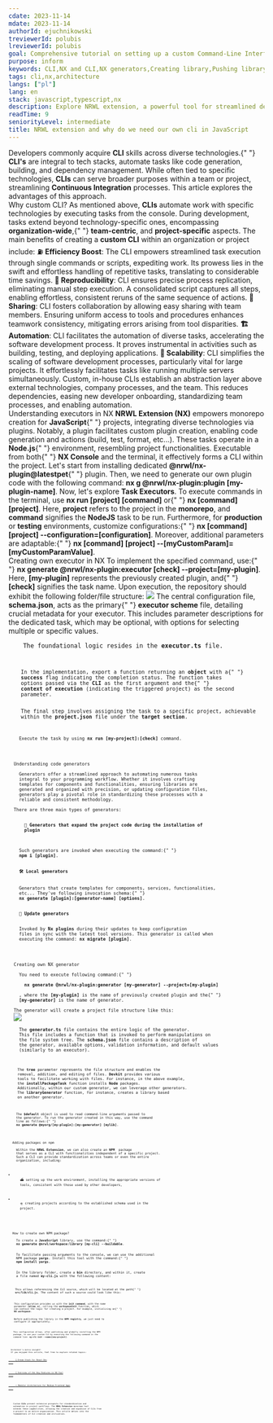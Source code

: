 ```yaml
---
cdate: 2023-11-14
mdate: 2023-11-14
authorId: ejuchnikowski
treviewerId: polubis
lreviewerId: polubis
goal: Comprehensive tutorial on setting up a custom Command-Line Interface (CLI), elucidating its purpose, and providing guidance on publishing it on the NPM registry.
purpose: inform
keywords: CLI,NX and CLI,NX generators,Creating library,Pushing library to NPM
tags: cli,nx,architecture
langs: ["pl"]
lang: en
stack: javascript,typescript,nx
description: Explore NRWL extension, a powerful tool for streamlined development. Learn why a custom CLI in JavaScript enhances project control and scalability.
readTime: 9
seniorityLevel: intermediate
title: NRWL extension and why do we need our own cli in JavaScript
---
```


<Prelude>
  <M>
    Developers commonly acquire <B>CLI</B> skills across diverse technologies.{" "}
    <B>CLI's</B> are integral to tech stacks, automate tasks like code
    generation, building, and dependency management. While often tied to
    specific technologies, <B>CLIs</B> can serve broader purposes within a team
    or project, streamlining <B>Continuous Integration</B> processes. This
    article explores the advantages of this approach.
  </M>
</Prelude>

<Section>
  <XL>Why custom CLI?</XL>
  <M>
    As mentioned above, <B>CLIs</B> automate work with specific technologies by
    executing tasks from the console. During development, tasks extend beyond
    technology-specific ones, encompassing <B>organization-wide</B>,{" "}
    <B>team-centric</B>, and <B>project-specific</B> aspects. The main benefits
    of creating a <B>custom CLI</B> within an organization or project include:
  </M>
  <M>
    ⛽ <B>Efficiency Boost</B>: The CLI empowers streamlined task execution
    through single commands or scripts, expediting work. Its prowess lies in the
    swift and effortless handling of repetitive tasks, translating to
    considerable time savings.
  </M>
  <M>
    <B>🎡 Reproducibility</B>: CLI ensures precise process replication,
    eliminating manual step execution. A consolidated script captures all steps,
    enabling effortless, consistent reruns of the same sequence of actions.
  </M>
  <M>
    <B>🔀 Sharing</B>: CLI fosters collaboration by allowing easy sharing with
    team members. Ensuring uniform access to tools and procedures enhances
    teamwork consistency, mitigating errors arising from tool disparities.
  </M>
  <M>
    <B>🏗️ Automation</B>: CLI facilitates the automation of diverse tasks,
    accelerating the software development process. It proves instrumental in
    activities such as building, testing, and deploying applications.
  </M>
  <M>
    <B>🚏 Scalability</B>: CLI simplifies the scaling of software development
    processes, particularly vital for large projects. It effortlessly
    facilitates tasks like running multiple servers simultaneously.
  </M>
  <M>
    Custom, in-house CLIs establish an abstraction layer above external
    technologies, company processes, and the team. This reduces dependencies,
    easing new developer onboarding, standardizing team processes, and enabling
    automation.
  </M>
</Section>

<Section>
  <XL>Understanding executors in NX</XL>
  <M>
    <B>NRWL Extension (NX)</B> empowers monorepo creation for <B>JavaScript</B>{" "}
    projects, integrating diverse technologies via plugins. Notably, a plugin
    facilitates custom plugin creation, enabling code generation and actions
    (build, test, format, etc...). These tasks operate in a <B>Node.js</B>{" "}
    environment, resembling project functionalities. Executable from both{" "}
    <B>NX Console</B> and the terminal, it effectively forms a CLI within the
    project.
  </M>
  <M>
    Let's start from installing dedicated <B>@nrwl/nx-plugin@latestpet</B>{" "}
    plugin. Then, we need to generate our own plugin code with the following
    command: <B>nx g @nrwl/nx-plugin:plugin [my-plugin-name]</B>.
  </M>
  <M>
    Now, let's explore <B>Task Executors</B>. To execute commands in the
    terminal, use <B>nx run [project] [command]</B> or{" "}
    <B>nx [command] [project]</B>. Here, <B>project</B> refers to the project in
    the <B>monorepo</B>, and <B>command</B> signifies the <B>NodeJS</B> task to
    be run.
  </M>
  <M>
    Furthermore, for <B>production</B> or <B>testing</B> environments, customize
    configurations:{" "}
    <B>nx [command] [project] --configuration=[configuration]</B>.
  </M>
  <M>
    Moreover, additional parameters are adaptable:{" "}
    <B>nx [command] [project] --[myCustomParam]=[myCustomParamValue]</B>.
  </M>
</Section>

<Section>
  <XL>Creating own executor in NX</XL>
  <M>
    To implement the specified command, use:{" "}
    <B>nx generate @nrwl/nx-plugin:executor [check] --project=[my-plugin]</B>.
    Here, <B>[my-plugin]</B> represents the previously created plugin, and{" "}
    <B>[check]</B> signifies the task name.
  </M>
  <M>
    Upon execution, the repository should exhibit the following folder/file
    structure:
  </M>
  <Image
    src="https://raw.githubusercontent.com/polubis/Snippets-for-articles-and-lessons/main/NRWL%20extension%20and%20why%20do%20we%20need%20our%20own%20cli%20in%20JavaScript/1.jpg"
    description="The folders/files structure"
  />
  <M>
    The central configuration file, <B>schema.json</B>, acts as the primary{" "}
    <B>executor scheme</B> file, detailing crucial metadata for your executor.
    This includes parameter descriptions for the dedicated task, which may be
    optional, with options for selecting multiple or specific values.
  </M>
  <Code
    mode="dynamic"
    lang="json"
    description="The schema.json file"
    src="https://raw.githubusercontent.com/polubis/Snippets-for-articles-and-lessons/main/NRWL%20extension%20and%20why%20do%20we%20need%20our%20own%20cli%20in%20JavaScript/1.json"
    linesCount={10}
  />
  <M>
    The foundational logic resides in the <B>executor.ts</B> file.
  </M>
  <Code
    mode="dynamic"
    lang="ts"
    description="The executor.ts file"
    src="https://raw.githubusercontent.com/polubis/Snippets-for-articles-and-lessons/main/NRWL%20extension%20and%20why%20do%20we%20need%20our%20own%20cli%20in%20JavaScript/2.ts"
    linesCount={15}
  />
  <M>
    In the implementation, export a function returning an <B>object</B> with a{" "}
    <B>success</B> flag indicating the completion status. The function takes
    options passed via the <B>CLI</B> as the first argument and the{" "}
    <B>context of execution</B> (indicating the triggered project) as the second
    parameter.
  </M>
  <M>
    The final step involves assigning the task to a specific project, achievable
    within the <B>project.json</B> file under the <B>target section</B>.
  </M>
  <Code
    mode="dynamic"
    lang="json"
    description="The last setup"
    src="https://raw.githubusercontent.com/polubis/Snippets-for-articles-and-lessons/main/NRWL%20extension%20and%20why%20do%20we%20need%20our%20own%20cli%20in%20JavaScript/3.json"
    linesCount={20}
  />
  <M>
    Execute the task by using <B>nx run [my-project]:[check]</B> command.
  </M>
</Section>

<Section>
  <XL>Understanding code generators</XL>
  <M>
    Generators offer a streamlined approach to automating numerous tasks
    integral to your programming workflow. Whether it involves crafting
    templates for components and functionalities, ensuring libraries are
    generated and organized with precision, or updating configuration files,
    generators play a pivotal role in standardizing these processes with a
    reliable and consistent methodology.
  </M>
  <M>There are three main types of generators:</M>
  <M>
    <B>
      🛫 Generators that expand the project code during the installation of
      plugin
    </B>
  </M>
  <M>
    Such generators are invoked when executing the command:{" "}
    <B>npm i [plugin]</B>.
  </M>
  <M>
    <B>🛠️ Local generators</B>
  </M>
  <M>
    Generators that create templates for components, services, functionalities,
    etc... They've following invocation schema:{" "}
    <B>nx generate [plugin]:[generator-name] [options]</B>.
  </M>
  <M>
    <B>🚀 Update generators</B>
  </M>
  <M>
    Invoked by <B>Nx plugins</B> during their updates to keep configuration
    files in sync with the latest tool versions. This generator is called when
    executing the command: <B>nx migrate [plugin]</B>.
  </M>
</Section>

<Section>
  <XL>Creating own NX generator</XL>
  <M>
    You need to execute following command:{" "}
    <B>
      nx generate @nrwl/nx-plugin:generator [my-generator] --project=[my-plugin]
    </B>
    , where the <B>[my-plugin]</B> is the name of previously created plugin and the{" "}
    <B>[my-generator]</B> is the name of generator.
  </M>
  <M>The generator will create a project file structure like this:</M>
  <Image
    src="https://raw.githubusercontent.com/polubis/Snippets-for-articles-and-lessons/main/NRWL%20extension%20and%20why%20do%20we%20need%20our%20own%20cli%20in%20JavaScript/2.jpg"
    description="The folders/files structure"
  />
  <M>
    The <B>generator.ts</B> file contains the entire logic of the generator.
    This file includes a function that is invoked to perform manipulations on
    the file system tree. The <B>schema.json</B> file contains a description of
    the generator, available options, validation information, and default values
    (similarly to an executor).
  </M>
  <Code
    mode="dynamic"
    lang="tsx"
    description="The generator.ts file"
    src="https://raw.githubusercontent.com/polubis/Snippets-for-articles-and-lessons/main/NRWL%20extension%20and%20why%20do%20we%20need%20our%20own%20cli%20in%20JavaScript/4.ts"
    linesCount={10}
  />
  <M>
    The <B>tree</B> parameter represents the file structure and enables the
    removal, addition, and editing of files. <B>Devkit</B> provides various
    tools to facilitate working with files. For instance, in the above example,
    the <B>installPackageTask</B> function installs <B>Node</B> packages.
    Additionally, within our custom generator, we can leverage other generators.
    The <B>libraryGenerator</B> function, for instance, creates a library based
    on another generator.
  </M>
  <Code
    mode="dynamic"
    lang="json"
    description="The schema.json file"
    src="https://raw.githubusercontent.com/polubis/Snippets-for-articles-and-lessons/main/NRWL%20extension%20and%20why%20do%20we%20need%20our%20own%20cli%20in%20JavaScript/5.json"
    linesCount={16}
  />
  <M>
    The <B>$default</B> object is used to read command-line arguments passed to
    the generator. To run the generator created in this way, use the command
    line as follows:{" "}
    <B>nx generate @myorg/[my-plugin]:[my-generator] [mylib]</B>.
  </M>
</Section>

<Section>
  <XL>Adding packages on npm</XL>
  <M>
    Within the <B>NRWL Extension</B>, we can also create an <B>NPM </B> package
    that serves as a CLI with functionalities independent of a specific project.
    Such a CLI can provide standardization across teams or even the entire
    organization, including:
  </M>
  <L>
    <Li>
      ⛴️ setting up the work environment, installing the appropriate versions of
      tools, consistent with those used by other developers,
    </Li>
    <Li>
      🛸 creating projects according to the established schema used in the
      project.
    </Li>
  </L>
</Section>

<Section>
  <XL>How to create own NPM package?</XL>
  <M>
    To create a <B>JavaScript</B> library, use the command:{" "}
    <B>nx generate @nrwl/workspace:library [my-cli] --buildable</B>.
  </M>
  <M>
    To facilitate passing arguments to the console, we can use the additional
    NPM package <B>yargs</B>. Install this tool with the command:{" "}
    <B>npm install yargs</B>.
  </M>
  <M>
    In the library folder, create a <B>bin</B> directory, and within it, create
    a file named <B>my-cli.js</B> with the following content:
  </M>
  <Code
    mode="dynamic"
    lang="jsx"
    description="The my-cli.js file"
    src="https://raw.githubusercontent.com/polubis/Snippets-for-articles-and-lessons/main/NRWL%20extension%20and%20why%20do%20we%20need%20our%20own%20cli%20in%20JavaScript/6.js"
    linesCount={2}
  />
  <M>
    This allows referencing the CLI source, which will be located at the path{" "}
    <B>src/lib/cli.js</B>. The content of such a source could look like this:
  </M>
  <Code
    mode="dynamic"
    lang="tsx"
    description="The file under 'src/lib/cli.js'"
    src="https://raw.githubusercontent.com/polubis/Snippets-for-articles-and-lessons/main/NRWL%20extension%20and%20why%20do%20we%20need%20our%20own%20cli%20in%20JavaScript/7.js"
    linesCount={17}
  />
  <M>
    This configuration provides us with the <B>init command</B>, with the name
    parameter <B>(alias n)</B>, calling the <B>workspaceInit</B> function, which
    can contain the logic for creating a project. For example, initializing an{" "}
    <B>NX workspace</B>.
  </M>
  <M>
    Before publishing the library in the <B>NPM registry</B>, we just need to
    configure it appropriately.
  </M>
  <Code
    mode="dynamic"
    lang="json"
    description="The package.json file"
    src="https://raw.githubusercontent.com/polubis/Snippets-for-articles-and-lessons/main/NRWL%20extension%20and%20why%20do%20we%20need%20our%20own%20cli%20in%20JavaScript/8.json"
    linesCount={14}
  />
  <M>
    This configuration allows, after publishing and globally installing the NPM
    package, to use your custom CLI by executing the following command in the
    command line: <B>my-cli init -—name=[new-project]</B>.
  </M>
</Section>

<Section>
  <XL>Architect's extra insight!</XL>
  <M>If you enjoyed this article, feel free to explore related topics:</M>
  <M>
    <A href="/articles/thoughts/dream-stack-for-react-dev/" outside>
      🌟 Dream Stack for React Dev
    </A>
  </M>
  <M>
    <A href="/articles/tooling/deep-dive-into-nx-features/" outside>
      🥇 Overview of the Key Features in NX Tool
    </A>
  </M>
  <M>
    <A
      href="/articles/architecture/modular-architecture-for-medium-frontend-apps/"
      outside
    >
      ⭐ Modular Architecture for Medium Frontend Apps
    </A>
  </M>
</Section>

<Summary label="Summary">
  <M>
    Custom <B>CLIs</B> present extensive prospects for standardization and
    automation in project workflows. The <B>NRWL Extension</B> monorepo tool
    extends these capabilities, allowing the creation and expansion of CLIs from
    a project to an entire organization. This article delves into the
    fundamentals of CLI creation and utilization.
  </M>
</Summary>
